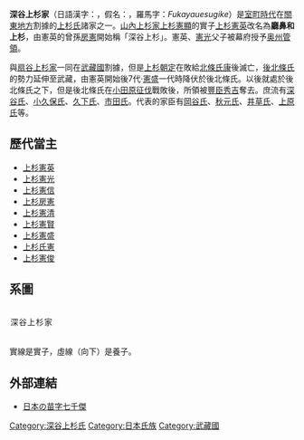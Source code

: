 '''深谷上杉家'''（日語漢字：{{lang|ja|深谷上杉家}}，假名：{{lang|ja|ふかやうえすぎけ}}，羅馬字：''Fukayauesugike''）是[[室町時代|室町時代]]在[[關東地方|關東地方]]割據的[[上杉氏|上杉氏]]諸家之一。[[山內上杉家|山內上杉家]][[上杉憲顯|上杉憲顯]]的實子[[上杉憲英|上杉憲英]]改名為'''廳鼻和上杉'''，由憲英的曾孫[[上杉房憲|房憲]]開始稱「深谷上杉」。憲英、[[上杉憲光|憲光]]父子被幕府授予[[奥州管領|奥州管領]]。

與[[扇谷上杉家|扇谷上杉家]]一同在[[武藏國|武藏國]]割據，但是[[上杉朝定|上杉朝定]]在敗給[[北條氏康|北條氏康]]後滅亡，[[後北條氏|後北條氏]]的勢力延伸至武藏，由憲英開始後7代‧[[上杉憲盛|憲盛]]一代時降伏於後北條氏。以後就處於後北條氏之下，但是後北條氏在[[小田原征伐|小田原征伐]]戰敗後，所領被[[豐臣秀吉|豐臣秀吉]]奪去。庶流有[[深谷氏|深谷氏]]、[[小久保氏|小久保氏]]、[[久下氏|久下氏]]、[[市田氏|市田氏]]。代表的家臣有[[岡谷氏|岡谷氏]]、[[秋元氏|秋元氏]]、[[井草氏|井草氏]]、[[上原氏|上原氏]]等。

== 歷代當主 ==
*[[上杉憲英|上杉憲英]]
*[[上杉憲光|上杉憲光]]
*[[上杉憲信|上杉憲信]]
*[[上杉房憲|上杉房憲]]
*[[上杉憲清|上杉憲清]]
*[[上杉憲賢|上杉憲賢]]
*[[上杉憲盛|上杉憲盛]]
*[[上杉氏憲|上杉氏憲]]
*[[上杉憲俊|上杉憲俊]]

== 系圖 ==
<div class="NavFrame" style="width:100%;">
 <div class="NavHead" style="padding:1.5px; line-height:1.7; letter-spacing:1px;">深谷上杉家</div>
 <div class="NavContent" style="text-align:left;">
;實線是實子，虛線（向下）是養子。<!--構成の都合で出生順より組み替え-->
{{familytree/start|style="font-size:120%"}}
{{familytree |border=0|01||||| 01=[[上杉憲顯|山內・上杉憲顯]]}}
{{familytree |border=0| |!||||||}}
{{familytree |border=0|01||||| 01=[[上杉憲英|憲英]]<sup>1</sup>}}
{{familytree |border=0| |)|-|-|v|-|-|v|-|-|.}}
{{familytree |border=0|01|02|03|04|| 01=[[上杉憲光|憲光]]<sup>2</sup>|02=只懸憲國|03=只懸憲輔|04=憲直}}
{{familytree |border=0| |)|-|-|-|-|-|v|-|-|.}}
{{familytree |border=0|01||||02|03||| 01=憲長|02=[[上杉憲信|憲信]]<sup>3</sup>|03=憲長}}
{{familytree |border=0| |)|-|-|.|||)|-|-|.}}
{{familytree |border=0|01|02|03|04|| 01=憲武|02=憲視|03=憲親|04=[[上杉房憲|房憲]]<sup>4</sup>}}
{{familytree |border=0| |!|||!||||||!}}
{{familytree |border=0|01|02||||03| 01=憲為|02=憲政|03=[[上杉憲清|憲清]]<sup>5</sup>}}
{{familytree |border=0| |!|||!||||||!}}
{{familytree |border=0|01|02||||03| 01=顯為|02=憲周|03=[[上杉憲賢|憲賢]]<sup>6</sup>}}
{{familytree |border=0| ||||||||||]|~|7}}
{{familytree |border=0||||||||||01|02| 01=[[上杉憲盛|憲盛]]<sup>7</sup>|02=氏賢<ref>[[後北條氏|後北條氏]]的一族、[[上杉憲賢|憲賢]]的外孫。</ref>}}
{{familytree |border=0| ||||||||||)|-|.}}
{{familytree |border=0||||||||||01|02| 01=[[上杉氏憲_(深谷上杉氏)|氏憲]]<sup>8</sup>|02=深谷吉次}}
{{familytree |border=0| ||||,|-|-|v|-|-|(||!}}
{{familytree |border=0||||01|03|04|02|| 01=[[上杉憲俊#上杉憲俊_(深谷上杉家)|憲俊]]<sup>9</sup>|02=盛吉|03=憲成|04=[[上杉憲國_(深谷上杉家)|憲國]]}}
{{familytree |border=0| ||||:|}}
{{familytree |border=0||||01||| 01=[[上杉憲國_(深谷上杉家)|憲國]]<sup>10</sup>}}
{{familytree |border=0| ||||!|}}
{{familytree |border=0||||01||| 01=[[上杉憲景|憲景]]<sup>11</sup>}}
{{familytree/end}}
<references />
</div>
</div>

== 外部連結 ==
*[https://web.archive.org/web/20140409204511/http://www.myj7000.jp-biz.net/clan/02/020/02015b.htm 日本の苗字七千傑]

[[Category:深谷上杉氏|Category:深谷上杉氏]]
[[Category:日本氏族|Category:日本氏族]]
[[Category:武藏國|Category:武藏國]]